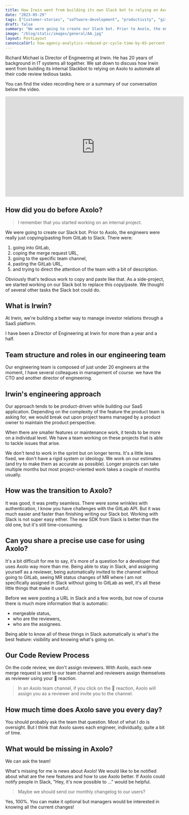 ```yaml
---
title: How Irwin went from building its own Slack bot to relying on Axolo for their code reviews
date: "2023-05-29"
tags: ["Customer-stories", "software-development", "productivity", "gitlab"]
draft: false
summary: "We were going to create our Slack bot. Prior to Axolo, the engineers were really just copy/pasting from GitLab to Slack. Obviously that's tedious work to copy and paste like that. As a side-project, we started working on our Slack bot to replace this copy/paste. We though of several other tasks the Slack bot could do.But it's difficult to find enough time in a day to build a Slack bot in addition to your work, and features, and other things that are important to your users. Then we found Axolo."
image: "/blog/static/images/general/AA.jpg"
layout: PostLayout
canonicalUrl: how-agency-analytics-reduced-pr-cycle-time-by-65-percent
---
```


<div
  style={{
    display: "flex",
    alignItems: "center",
    justifyContent: "space-between",
    flexDirection: "row-reverse",
  }}
>
  <ImageContainer
    alt="richard michael"
    src="/blog/static/images/irwin/richard.png"
    classNameDiv="mx-10 lg:mx-20 max-w-[150px]"
    classNameImage=""
    width={300}
    height={300}
  />
  <p style={{ flex: 1 }}>
    Richard Michael is Director of Engineering at Irwin. He has 20 years of background in IT systems
    all together. We sat down to discuss how Irwin went from building its internal Slackbot to
    relying on Axolo to automate all their code review tedious tasks.
  </p>
</div>

You can find the video recording here or a summary of our conversation below the video.

<div className="flex flex-col content-center items-center self-center">
  <p className="my-0"></p>
  <iframe
    width="560"
    height="315"
    src="https://www.youtube.com/embed/-g8KGsc8YMw"
    title="YouTube video player"
    frameBorder="0"
    allow="accelerometer; autoplay; clipboard-write; encrypted-media; gyroscope; picture-in-picture; web-share"
    allowfullscreen
  ></iframe>
</div>

## How did you do before Axolo?

> I remember that you started working on an internal project.

We were going to create our Slack bot. Prior to Axolo, the engineers were really just copying/pasting from GitLab to Slack. There were:

1. going into GitLab,
2. coping the merge request URL,
3. going to the specific team channel,
4. pasting the GitLab URL,
5. and trying to direct the attention of the team with a bit of description.

Obviously that's tedious work to copy and paste like that. As a side-project, we started working on our Slack bot to replace this copy/paste. We thought of several other tasks the Slack bot could do.

<Callout
  title="But it's difficult to find enough time in a day to build a Slack bot in addition to your work, and features, and other things that are important to your users."
  subtitle="Then we found Axolo."
/>

## What is Irwin?

At Irwin, we're building a better way to manage investor relations through a SaaS platform.

<ImageContainer
  alt="Irwin platform"
  src="/blog/static/images/irwin/irwin-platform.png"
  classNameDiv="mx-10 lg:mx-20"
  classNameImage=""
  width={1220}
  height={600}
/>

I have been a Director of Engineering at Irwin for more than a year and a half.

## Team structure and roles in our engineering team

<ImageContainer
  alt="Irwin team"
  src="/blog/static/images/irwin/irwin-team.png"
  classNameDiv="mx-10 lg:mx-20"
  classNameImage=""
  width={980}
  height={500}
/>

Our engineering team is composed of just under 20 engineers at the moment, I have several colleagues in management of course: we have the CTO and another director of engineering.

## Irwin's engineering approach

Our approach tends to be product-driven while building our SaaS application. Depending on the complexity of the feature the product team is asking for, we would break out upon project teams managed by a product owner to maintain the product perspective.

When there are smaller features or maintenance work, it tends to be more on a individual level. We have a team working on these projects that is able to tackle issues that arise.

We don't tend to work in the sprint but on longer terms. It's a little less fixed, we don't have a rigid system or ideology. We work on our estimates (and try to make them as accurate as possible). Longer projects can take multiple months but most project-oriented work takes a couple of months usually.

## How was the transition to Axolo?

It was good, it was pretty seamless. There were some wrinkles with authentication, I know you have challenges with the GitLab API. But it was much easier and faster than finishing writing our Slack bot. Working with Slack is not super easy either. The new SDK from Slack is better than the old one, but it's still time-consuming.

<Callout
  title="Everyone on the team adjusted very quickly. Updating the MR status in Slack makes it quick and easy to adapt, they like interacting in the Slack MR channel."
  subtitle="Conversations take place there now."
/>

## Can you share a precise use case for using Axolo?

It's a bit difficult for me to say, it's more of a question for a developer that uses Axolo way more than me. Being able to stay in Slack, and assigning yourself as a reviewer, being automatically invited to the channel without going to GitLab, seeing MR status changes of MR where I am not specifically assigned in Slack without going to GitLab as well, it's all these little things that make it useful.

Before we were posting a URL in Slack and a few words, but now of course there is much more information that is automatic:

- mergeable status,
- who are the reviewers,
- who are the assignees.

Being able to know all of these things in Slack automatically is what's the best feature: visibility and knowing what's going on.

## Our Code Review Process

On the code review, we don't assign reviewers. With Axolo, each new merge request is sent to our team channel and reviewers assign themselves as reviewer using your 🔎 reaction.

> In an Axolo team channel, if you click on the 🔎 reaction, Axolo will assign you as a reviewer and invite you to the channel.

<ImageContainer
  alt="team channel notification Axolo"
  src="/blog/static/images/irwin/mag.png"
  classNameDiv="mx-10 lg:mx-20"
  classNameImage=""
  width={830}
  height={379}
/>

## How much time does Axolo save you every day?

You should probably ask the team that question. Most of what I do is oversight. But I think that Axolo saves each engineer, individually, quite a bit of time.

## What would be missing in Axolo?

We can ask the team!

What's missing for me is news about Axolo! We would like to be notified about what are the new features and how to use Axolo better. If Axolo could notify people in Slack, "Hey, it's now possible to ..." would be helpful.

> Maybe we should send our monthly changelog to our users?

Yes, 100%. You can make it optional but managers would be interested in knowing all the current changes!

<CTABanner type="try" />
